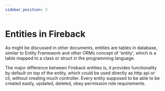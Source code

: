 ```yaml
---
sidebar_position: 3
---
```


# Entities in Fireback

As might be discussed in other documents, entities are tables in database, similar to Entity Framework
and other ORMs concept of 'entity', which is a table mapped to a class or struct in the programming language.

The major difference between Fireback entities is, it provides functionality by default on top of the entity,
which could be used directly as http api or cli, without creating much controller. Every entity supposed
to be able to be created easily, updated, deleted, obey permission role requirements.

